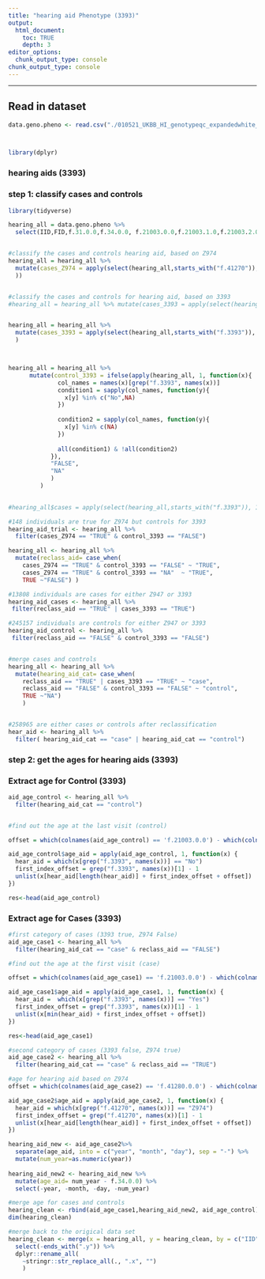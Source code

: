 ```yaml
---
title: "hearing aid Phenotype (3393)"
output:
  html_document:
    toc: TRUE
    depth: 3
editor_options: 
  chunk_output_type: console
chunk_output_type: console
---
```

***

## Read in dataset

```r
data.geno.pheno <- read.csv("./010521_UKBB_HI_genotypeqc_expandedwhite_396974indiv_excr.csv") #cleaned data



library(dplyr)

```



### hearing aids (3393)
### step 1: classify cases and controls
```r
library(tidyverse)

hearing_all = data.geno.pheno %>% 
  select(IID,FID,f.31.0.0,f.34.0.0, f.21003.0.0,f.21003.1.0,f.21003.2.0,f.21003.3.0,f.3393.0.0,f.3393.1.0,f.3393.2.0,f.3393.3.0,f.2247.0.0,f.2247.1.0,f.2247.2.0,f.2247.3.0,f.2257.0.0, f.2257.1.0, f.2257.2.0, f.2257.3.0,starts_with("f.41270"),starts_with("f.41280")) 


#classify the cases and controls hearing aid, based on Z974
hearing_all = hearing_all %>% 
  mutate(cases_Z974 = apply(select(hearing_all,starts_with("f.41270")), 1, function(x) any(x %in% c("Z974"))
  )) 


#classify the cases and controls for hearing aid, based on 3393
#hearing_all = hearing_all %>% mutate(cases_3393 = apply(select(hearing_all,starts_with("f.3393")), 1, function(x) length(which(x == "Yes")) > 0 & max(which(x != "Yes")) < min(which(x == "Yes"))))


hearing_all = hearing_all %>% 
  mutate(cases_3393 = apply(select(hearing_all,starts_with("f.3393")), 1, function(x) length(which(x == "Yes")) > 0 & max(which(x == "No")) < min(which(x == "Yes")))
  )



hearing_all = hearing_all %>% 
      mutate(control_3393 = ifelse(apply(hearing_all, 1, function(x){
              col_names = names(x)[grep("f.3393", names(x))]
              condition1 = sapply(col_names, function(y){
                x[y] %in% c("No",NA)
              })
              
              condition2 = sapply(col_names, function(y){
                x[y] %in% c(NA)
              })
              
              all(condition1) & !all(condition2)
            }),
            "FALSE",
            "NA"
            )
         ) 

                                     
#hearing_all$cases = apply(select(hearing_all,starts_with("f.3393")), 1, function(x) length(which(x == "Yes")) > 0 & max(which(x != "Yes")) < min(which(x == "Yes")))

#148 individuals are true for Z974 but controls for 3393
hearing_aid_trial <- hearing_all %>% 
  filter(cases_Z974 == "TRUE" & control_3393 == "FALSE")

hearing_all <- hearing_all %>% 
  mutate(reclass_aid= case_when(
    cases_Z974 == "TRUE" & control_3393 == "FALSE" ~ "TRUE",
    cases_Z974 == "TRUE" & control_3393 == "NA"  ~ "TRUE",
    TRUE ~"FALSE") ) 

#13808 individuals are cases for either Z947 or 3393
hearing_aid_cases <- hearing_all %>% 
 filter(reclass_aid == "TRUE" | cases_3393 == "TRUE")

#245157 individuals are controls for either Z947 or 3393
hearing_aid_control <- hearing_all %>% 
 filter(reclass_aid == "FALSE" & control_3393 == "FALSE")


#merge cases and controls
hearing_all <- hearing_all %>% 
  mutate(hearing_aid_cat= case_when(
    reclass_aid == "TRUE" | cases_3393 == "TRUE" ~ "case",
    reclass_aid == "FALSE" & control_3393 == "FALSE" ~ "control",
    TRUE ~"NA")
    ) 


#258965 are either cases or controls after reclassification
hear_aid <- hearing_all %>% 
  filter( hearing_aid_cat == "case" | hearing_aid_cat == "control")

```






### step 2: get the ages for hearing aids (3393)
### Extract age for Control (3393)
```r
aid_age_control <- hearing_all %>% 
  filter(hearing_aid_cat == "control") 


#find out the age at the last visit (control)

offset = which(colnames(aid_age_control) == 'f.21003.0.0') - which(colnames(aid_age_control) == 'f.3393.0.0')

aid_age_control$age_aid = apply(aid_age_control, 1, function(x) {
  hear_aid = which(x[grep("f.3393", names(x))] == "No")
  first_index_offset = grep("f.3393", names(x))[1] - 1
  unlist(x[hear_aid[length(hear_aid)] + first_index_offset + offset])
})

res<-head(aid_age_control)

```


### Extract age for Cases (3393)
```r
#first category of cases (3393 true, Z974 False)
aid_age_case1 <- hearing_all %>% 
  filter(hearing_aid_cat == "case" & reclass_aid == "FALSE") 

#find out the age at the first visit (case)

offset = which(colnames(aid_age_case1) == 'f.21003.0.0') - which(colnames(aid_age_case1) == 'f.3393.0.0')

aid_age_case1$age_aid = apply(aid_age_case1, 1, function(x) {
  hear_aid =  which(x[grep("f.3393", names(x))] == "Yes")
  first_index_offset = grep("f.3393", names(x))[1] - 1
  unlist(x[min(hear_aid) + first_index_offset + offset])
})

res<-head(aid_age_case1)

#second category of cases (3393 false, Z974 true)
aid_age_case2 <- hearing_all %>% 
  filter(hearing_aid_cat == "case" & reclass_aid == "TRUE") 

#age for hearing aid based on Z974
offset = which(colnames(aid_age_case2) == 'f.41280.0.0') - which(colnames(aid_age_case2) == 'f.41270.0.0')

aid_age_case2$age_aid = apply(aid_age_case2, 1, function(x) {
  hear_aid = which(x[grep("f.41270", names(x))] == "Z974")
  first_index_offset = grep("f.41270", names(x))[1] - 1
  unlist(x[hear_aid[length(hear_aid)] + first_index_offset + offset])
})

hearing_aid_new <- aid_age_case2%>% 
  separate(age_aid, into = c("year", "month", "day"), sep = "-") %>% 
  mutate(num_year=as.numeric(year))
  
hearing_aid_new2 <- hearing_aid_new %>%   
  mutate(age_aid= num_year - f.34.0.0) %>% 
  select(-year, -month, -day, -num_year)

#merge age for cases and controls
hearing_clean <- rbind(aid_age_case1,hearing_aid_new2, aid_age_control) 
dim(hearing_clean)

#merge back to the origical data set
hearing_clean <- merge(x = hearing_all, y = hearing_clean, by = c("IID","FID") ,all.x = TRUE) %>% 
  select(-ends_with(".y")) %>% 
  dplyr::rename_all(
    ~stringr::str_replace_all(., ".x", "")
    )
```


